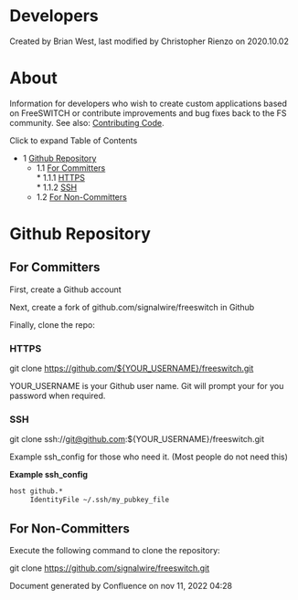 
# Developers 

 Created by  Brian West, last modified by  Christopher Rienzo on 2020.10.02

# About

Information for developers who wish to create custom applications based on FreeSWITCH or contribute improvements and bug fixes back to the FS community. See also: [Contributing Code](./index.mdx#about).

  
Click to expand Table of Contents

* 1 [Github Repository](#github-repository--)  
   * 1.1 [For Committers](#for-committers)  
         * 1.1.1 [HTTPS](#https--)  
         * 1.1.2 [SSH](#ssh)  
   * 1.2 [For Non-Committers](#for-non-committers)

# Github Repository  

## For Committers

First, create a Github account

Next, create a fork of github.com/signalwire/freeswitch in Github

Finally, clone the repo:

### HTTPS  

git clone https://github.com/${YOUR_USERNAME}/freeswitch.git

YOUR\_USERNAME is your Github user name. Git will prompt your for you password when required.

### SSH

git clone ssh://git@github.com:${YOUR_USERNAME}/freeswitch.git

Example ssh\_config for those who need it. (Most people do not need this)

**Example ssh\_config**

```xml
host github.*
     IdentityFile ~/.ssh/my_pubkey_file
```

  
## For Non-Committers

Execute the following command to clone the repository:  

git clone https://github.com/signalwire/freeswitch.git
  
  
Document generated by Confluence on nov 11, 2022 04:28

